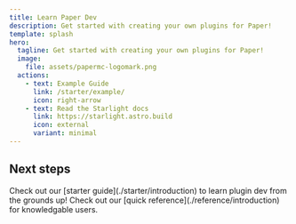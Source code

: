 ```yaml
---
title: Learn Paper Dev
description: Get started with creating your own plugins for Paper!
template: splash
hero:
  tagline: Get started with creating your own plugins for Paper!
  image:
    file: assets/papermc-logomark.png
  actions:
    - text: Example Guide
      link: /starter/example/
      icon: right-arrow
    - text: Read the Starlight docs
      link: https://starlight.astro.build
      icon: external
      variant: minimal
---
```



## Next steps

<CardGrid>
	<Card title="Start learning" icon="setting">
		Check out our [starter guide](./starter/introduction) to learn plugin dev from the grounds up!
	</Card>
	<Card title="Reference" icon="open-book">
		Check out our [quick reference](./reference/introduction) for knowledgable users.
	</Card>
</CardGrid>
